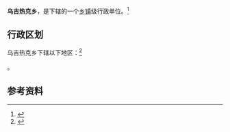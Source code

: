 {{中国乡级行政区|65/31/26/208/000}}

'''乌吉热克乡'''，是{{PRC admin/fullname|65/31/26/208/000|3}}下辖的一个[[乡镇|乡镇]]级行政单位。<ref>{{PRC admin/ref sgc|{{PRC admin/parent|65/31/26/208/000}}}}</ref>

== 行政区划 ==

乌吉热克乡下辖以下地区：<ref>{{PRC admin/ref sgc|65/31/26/208/000}}</ref>

{{PRC admin/children|65/31/26/208/000}}。

== 参考资料 ==

{{reflist}}

{{行政区划小作品}}
{{PRC admin/navcat|65/31/26/208/000}}